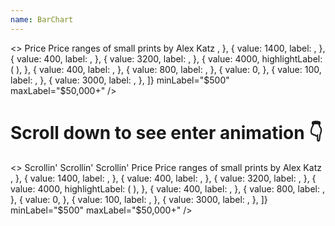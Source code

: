 ```yaml
---
name: BarChart
---
```


<Playground showEditor={true}>
  <>
    <Flex flexDirection="column">
      <Serif size="3" weight="medium">
        Price
      </Serif>
      <Sans size="3">Price ranges of small prints by Alex Katz</Sans>
    </Flex>
    <Flex>
      <BarChart
        bars={[
          {
            value: 2000,
            label: <BarLabel title="Sept 30" description="423 views" />,
          },
          {
            value: 1400,
            label: <BarLabel title="Sept 30" description="423 views" />,
          },
          {
            value: 400,
            label: <BarLabel title="Sept 30" description="423 views" />,
          },
          {
            value: 3200,
            label: <BarLabel title="Sept 30" description="423 views" />,
          },
          {
            value: 4000,
            highlightLabel: (
              <BarLabel title="$30,000" description="This artwork" />
            ),
          },
          {
            value: 400,
            label: <BarLabel title="Sept 30" description="423 views" />,
          },
          {
            value: 800,
            label: <BarLabel title="Sept 30" description="423 views" />,
          },
          {
            value: 0,
          },
          {
            value: 100,
            label: <BarLabel title="Sept 30" description="423 views" />,
          },
          {
            value: 3000,
            label: <BarLabel title="Sept 30" description="423 views" />,
          },
        ]}
        minLabel="$500"
        maxLabel="$50,000+"
      />
    </Flex>
  </>
</Playground>

# Scroll down to see enter animation 👇

<Playground showEditor={true}>
  <>
    <Flex flexDirection="column" pt="700px">
      <Sans pb={6} size="3" weight="medium">
        Scrollin'
      </Sans>
      <Sans pb={6} size="3" weight="medium">
        Scrollin'
      </Sans>
      <Sans pb={6} size="3" weight="medium">
        Scrollin'
      </Sans>
      <Serif size="3" weight="medium">
        Price
      </Serif>
      <Sans size="3">Price ranges of small prints by Alex Katz</Sans>
    </Flex>
    <Flex>
      <BarChart
        bars={[
          {
            value: 2000,
            label: <BarLabel title="Sept 30" description="423 views" />,
          },
          {
            value: 1400,
            label: <BarLabel title="Sept 30" description="423 views" />,
          },
          {
            value: 400,
            label: <BarLabel title="Sept 30" description="423 views" />,
          },
          {
            value: 3200,
            label: <BarLabel title="Sept 30" description="423 views" />,
          },
          {
            value: 4000,
            highlightLabel: (
              <BarLabel title="$30,000" description="This artwork" />
            ),
          },
          {
            value: 400,
            label: <BarLabel title="Sept 30" description="423 views" />,
          },
          {
            value: 800,
            label: <BarLabel title="Sept 30" description="423 views" />,
          },
          {
            value: 0,
          },
          {
            value: 100,
            label: <BarLabel title="Sept 30" description="423 views" />,
          },
          {
            value: 3000,
            label: <BarLabel title="Sept 30" description="423 views" />,
          },
        ]}
        minLabel="$500"
        maxLabel="$50,000+"
      />
    </Flex>
  </>
</Playground>
